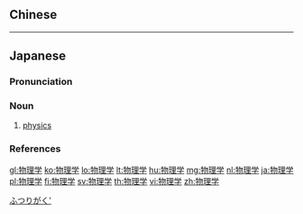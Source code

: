 {{also|物理學}}
==Chinese==
{{zh-see|物理學}}

----

==Japanese==
{{wikipedia|lang=ja}}
{{ja-kanjitab|ぶつ|り|がく|yomi=o}}

===Pronunciation===
{{ja-pron|ぶつりがく|acc=3|acc_ref=NHK,DJR,SMK5|y=ko}}

===Noun===
{{ja-noun|kyu=物理學|ぶつりがく}}

# [[physics]]

===References===
<references/>
[[Category:ja:Physics|ふつりがく']]

[[gl:物理学]]
[[ko:物理学]]
[[lo:物理学]]
[[lt:物理学]]
[[hu:物理学]]
[[mg:物理学]]
[[nl:物理学]]
[[ja:物理学]]
[[pl:物理学]]
[[fi:物理学]]
[[sv:物理学]]
[[th:物理学]]
[[vi:物理学]]
[[zh:物理学]]